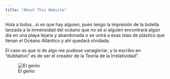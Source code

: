 ```yaml
---
title: "About This Website"
---
```


Hola a todos...si es que hay alguien, pues tengo la impresión de la botella lanzada a la inmensidad del océano que no 
sé si alguien encontrará algún día en una playa lejana y abandonada o se unirá a esas islas de plástico que llenan el 
Océano Atlántico y ahí quedará olvidada.

El caso es que si de algo me pudiese vanagloriar, y lo escribo en "dubitativo" es de ser el creador de la Teoría de la 
Irrelatividad".

![El genio](/Users/rafaelllanas/Desktop/GITHUB_WEB/beranuib.github.io/images/einstein.png)